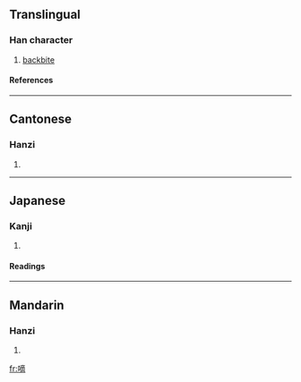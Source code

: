 ==Translingual==
===Han character===
{{Han char|rn=30|rad=口|as=11|sn=14|four=6002<sub>7</sub>|canj=口卜金月 (RYCB)}}
# [[backbite]]
====References====
{{Han ref|kx=0204.370|dkj=04164|hdz=10678.130|uh=5600|ud=22016|bh=B9BF|bd=47551}}
----
==Cantonese==
===Hanzi===
{{yue-hanzi|jyut=|y=dik6}}
# {{defn|Cantonese}}
----
==Japanese==
===Kanji===
{{ja-kanji|grade=|rs=口11}}
# {{defn|Japanese}} 
====Readings====
{{ja-readings|on=[[さく]] (saku), [[しゃく]] (shaku)|kun=}}
----
==Mandarin==
===Hanzi===
{{cmn-hanzi|pin=[[dí]] ([[di2]])|wg=ti<sup>2</sup>}}
# {{defn|Mandarin}}

[[fr:嘀]]